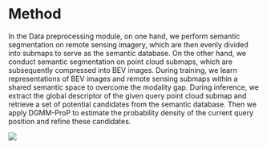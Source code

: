 # Method

In the Data preprocessing module, on one hand, we perform semantic segmentation on remote sensing imagery, which are then evenly divided into submaps to serve as the semantic database. On the other hand, we conduct semantic segmentation on point cloud submaps, which are subsequently compressed into BEV images. During training, we learn representations of BEV images and remote sensing submaps within a shared semantic space to overcome the modality gap. During inference, we extract the global descriptor of the given query point cloud submap and retrieve a set of potential candidates from the semantic database. Then we apply DGMM-ProP to estimate the probability density of the current query position and refine these candidates.

![](./img_framework_0307.jpg)
